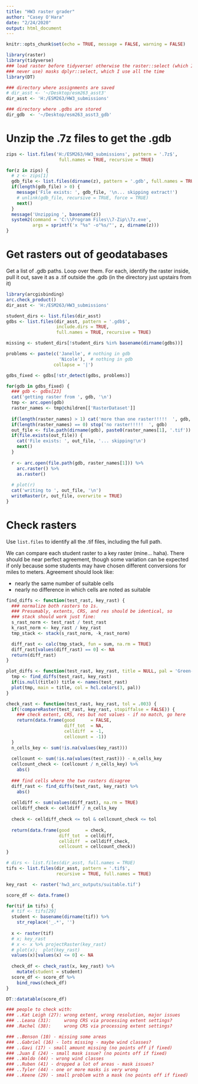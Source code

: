 ```yaml
---
title: "HW3 raster grader"
author: "Casey O'Hara"
date: "2/24/2020"
output: html_document
---
```


```r
knitr::opts_chunk$set(echo = TRUE, message = FALSE, warning = FALSE)

library(raster) 
library(tidyverse)
### load raster before tidyverse! otherwise the raster::select (which I
### never use) masks dplyr::select, which I use all the time
library(DT)

### directory where assignments are saved
# dir_asst <- '~/Desktop/esm263_asst3' 
dir_asst <- 'H:/ESM263/HW3_submissions'

### directory where .gdbs are stored
dir_gdb  <- '~/Desktop/esm263_asst3_gdb'

```

# Unzip the .7z files to get the .gdb

```r

zips <- list.files('H:/ESM263/HW3_submissions', pattern = '.7z$',
                    full.names = TRUE, recursive = TRUE)

for(z in zips) {
  # z <- zips[1]
  gdb_file <- list.files(dirname(z), pattern = '.gdb', full.names = TRUE)
  if(length(gdb_file) > 0) {
    message('File exists: ', gdb_file, '\n... skipping extract!')
    # unlink(gdb_file, recursive = TRUE, force = TRUE)
    next()
  }
  message('Unzipping ', basename(z))
  system2(command = 'C:\\Program Files\\7-Zip\\7z.exe',
          args = sprintf('x "%s" -o"%s/"', z, dirname(z)))
}
```

# Get rasters out of geodatabases

Get a list of .gdb paths.  Loop over them.  For each, identify the raster inside, pull it out, save it as a .tif outside the .gdb (in the directory just upstairs from it)

```r
library(arcgisbinding)
arc.check_product()
dir_asst <- 'H:/ESM263/HW3_submissions'

student_dirs <- list.files(dir_asst)
gdbs <- list.files(dir_asst, pattern = '.gdb$',
                   include.dirs = TRUE,
                   full.names = TRUE, recursive = TRUE)

missing <- student_dirs[!student_dirs %in% basename(dirname(gdbs))]

problems <- paste(c('Janelle', # nothing in gdb
                    'Nicole'),  # nothing in gdb
                  collapse = '|')

gdbs_fixed <- gdbs[!str_detect(gdbs, problems)]

for(gdb in gdbs_fixed) {
  ### gdb <- gdbs[23]
  cat('getting raster from ', gdb, '\n')
  tmp <- arc.open(gdb)
  raster_names <- tmp@children[['RasterDataset']]
  
  if(length(raster_names) > 1) cat('more than one raster!!!!!  ', gdb, '\n  ', paste(raster_names, collapse = ', '), '\n')
  if(length(raster_names) == 0) stop('no raster!!!!!  ', gdb)
  out_file <- file.path(dirname(gdb), paste0(raster_names[1], '.tif'))
  if(file.exists(out_file)) {
    cat('File exists: ', out_file, '... skipping!\n')
    next()
  }
  
  r <- arc.open(file.path(gdb, raster_names[1])) %>%
    arc.raster() %>%
    as.raster()
  
  # plot(r)
  cat('writing to ', out_file, '\n')
  writeRaster(r, out_file, overwrite = TRUE)
}
```

# Check rasters

Use `list.files` to identify all the .tif files, including the full path.  

We can compare each student raster to a key raster (mine... haha).  There should be near perfect agreement, though some variation can be expected if only because some students may have chosen different conversions for miles to meters.  Agreement should look like:

* nearly the same number of suitable cells
* nearly no difference in which cells are noted as suitable

``` r
find_diffs <- function(test_rast, key_rast) {
  ### normalize both rasters to 1s. 
  ### Presumably, extents, CRS, and res should be identical, so 
  ### stack should work just fine:
  s_rast_norm <- test_rast / test_rast
  k_rast_norm <- key_rast / key_rast
  tmp_stack <- stack(s_rast_norm, -k_rast_norm)

  diff_rast <- calc(tmp_stack, fun = sum, na.rm = TRUE)
  diff_rast[values(diff_rast) == 0] <- NA
  return(diff_rast)
}

plot_diffs <- function(test_rast, key_rast, title = NULL, pal = 'Green-Orange') {
  tmp <- find_diffs(test_rast, key_rast)
  if(is.null(title)) title <- names(test_rast)
  plot(tmp, main = title, col = hcl.colors(3, pal))
}

check_rast <- function(test_rast, key_rast, tol = .003) {
  if(!compareRaster(test_rast, key_rast, stopiffalse = FALSE)) {
    ### check extent, CRS, res but not values - if no match, go here
    return(data.frame(good      = FALSE,
                      diff_tot  = NA,
                      celldiff  = -1, 
                      cellcount = -1))   
  }
  n_cells_key <- sum(!is.na(values(key_rast)))
  
  cellcount <- sum(!is.na(values(test_rast))) - n_cells_key
  cellcount_check <- (cellcount / n_cells_key) %>%
    abs()
  
  ### find cells where the two rasters disagree 
  diff_rast <- find_diffs(test_rast, key_rast) %>%
    abs()
  
  celldiff <- sum(values(diff_rast), na.rm = TRUE)
  celldiff_check <- celldiff / n_cells_key
  
  check <- celldiff_check <= tol & cellcount_check <= tol
  
  return(data.frame(good      = check,
                    diff_tot  = celldiff,
                    celldiff  = celldiff_check, 
                    cellcount = cellcount_check))
}
```



```r
# dirs <- list.files(dir_asst, full.names = TRUE)
tifs <- list.files(dir_asst, pattern = '.tif$',
                   recursive = TRUE, full.names = TRUE)

key_rast  <- raster('hw3_arc_outputs/suitable.tif')

score_df <- data.frame()

for(tif in tifs) {
  # tif <- tifs[29]
  student <- basename(dirname(tif)) %>%
    str_replace('_.*', '')
  
  x <- raster(tif)
  # x; key_rast
  # x <- x %>% projectRaster(key_rast)
  # plot(x);  plot(key_rast)
  values(x)[values(x) <= 0] <- NA
  
  check_df <- check_rast(x, key_rast) %>%
    mutate(student = student)
  score_df <- score_df %>%
    bind_rows(check_df)
}

DT::datatable(score_df)

### people to check with:
### ..Kat Leigh (27): wrong extent, wrong resolution, major issues
### ..Leana (31):     wrong CRS via processing extent settings?
### .Rachel (38):     wrong CRS via processing extent settings?

### ..Benson (10) - missing some areas
### ..Gabriel (16) - lots missing - maybe wind classes?
### ..Gavi (17) - small amount missing (no points off if fixed)
### .Juan E (24) - small mask issue? (no points off if fixed)
### ..Waldo (44) - wrong wind classes
### ..Ruben (41) - dropped a lot of areas - mask issues?
### ..Tyler (44) - one or more masks is very wrong
### ..Keene (29) - small problem with a mask (no points off if fixed)

```
